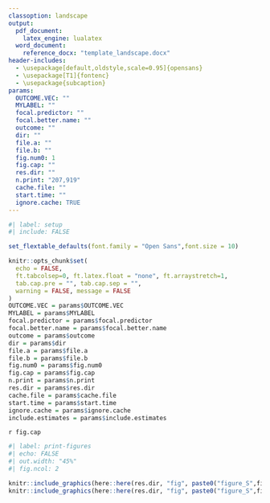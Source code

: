 ```yaml
---
classoption: landscape
output:
  pdf_document:
    latex_engine: lualatex
  word_document:
    reference_docx: "template_landscape.docx"
header-includes:
  - \usepackage[default,oldstyle,scale=0.95]{opensans}
  - \usepackage[T1]{fontenc}
  - \usepackage{subcaption}
params: 
  OUTCOME.VEC: ""
  MYLABEL: ""
  focal.predictor: ""
  focal.better.name: ""
  outcome: ""
  dir: ""
  file.a: ""
  file.b: ""
  fig.num0: 1
  fig.cap: ""
  res.dir: ""
  n.print: "207,919"
  cache.file: ""
  start.time: ""
  ignore.cache: TRUE
---
```

\pagestyle{empty}
\setmainfont{opensans}


```r
#| label: setup
#| include: FALSE

set_flextable_defaults(font.family = "Open Sans",font.size = 10)

knitr::opts_chunk$set(
  echo = FALSE,
  ft.tabcolsep=0, ft.latex.float = "none", ft.arraystretch=1,
  tab.cap.pre = "", tab.cap.sep = "",
  warning = FALSE, message = FALSE
)
OUTCOME.VEC = params$OUTCOME.VEC
MYLABEL = params$MYLABEL
focal.predictor = params$focal.predictor
focal.better.name = params$focal.better.name
outcome = params$outcome
dir = params$dir
file.a = params$file.a
file.b = params$file.b
fig.num0 = params$fig.num0
fig.cap = params$fig.cap
n.print = params$n.print
res.dir = params$res.dir
cache.file = params$cache.file
start.time = params$start.time
ignore.cache = params$ignore.cache
include.estimates = params$include.estimates


```



<!-- ```{r} -->
<!-- #| label: build-figures -->


<!-- if(ignore.cache | !(file.exists(cache.file)) | (file.info(cache.file)$ctime < start.time) ){ -->

<!-- suppressWarnings({ -->
<!--     p1 <- load_meta_result( -->
<!--       file = here::here(dir, file.a), -->
<!--       predictor = focal.predictor, -->
<!--       outcome = outcome, -->
<!--       what = "forest.plot" -->
<!--     ) -->
<!--     p1 <- p1[[1]][[1]] -->
<!--     ggsave( -->
<!--       filename = here::here(res.dir, "fig",paste0("figure_S",fig.num,"A_WOPC_", outcome,"_regressed_on_", focal.predictor,".png")), -->
<!--       plot=p1, units="in", width=6, height=5, dpi = 1000 -->
<!--     ) -->
<!--     ggsave( -->
<!--       filename = here::here(res.dir, "fig",paste0("figure_S",fig.num,"A_WOPC_", outcome,"_regressed_on_", focal.predictor,".pdf")), -->
<!--       plot=p1, units="in", width=6, height=5 -->
<!--     ) -->

<!--     p2 <- load_meta_result( -->
<!--       file = here::here(dir, file.b), -->
<!--       predictor = focal.predictor, -->
<!--       outcome = outcome, -->
<!--       what = "forest.plot" -->
<!--     ) -->
<!--     p2 <- p2[[1]][[1]] -->
<!--     ggsave( -->
<!--       filename = here::here(res.dir, "fig",paste0("figure_S",fig.num,"B_WPC_", outcome,"_regressed_on_", focal.predictor,".png")), -->
<!--       plot=p2, units="in", width=6, height=5, dpi = 1000 -->
<!--     ) -->
<!--     ggsave( -->
<!--       filename = here::here(res.dir, "fig",paste0("figure_S",fig.num,"B_WPC_", outcome,"_regressed_on_", focal.predictor,".pdf")), -->
<!--       plot=p2, units="in", width=6, height=5 -->
<!--     ) -->
<!-- }) -->

<!--     save(p1,p2, file=cache.file) -->
<!-- } else { -->
<!--   load(cache.file) -->
<!-- }   -->

<!-- ``` -->



`r fig.cap`

```r
#| label: print-figures
#| echo: FALSE
#| out.width: "45%"
#| fig.ncol: 2

knitr::include_graphics(here::here(res.dir, "fig", paste0("figure_S",fig.num0,"A_WOPC_", outcome,"_regressed_on_", focal.predictor,".pdf")))
knitr::include_graphics(here::here(res.dir, "fig", paste0("figure_S",fig.num0,"B_WPC_", outcome,"_regressed_on_", focal.predictor,".pdf")))

```

